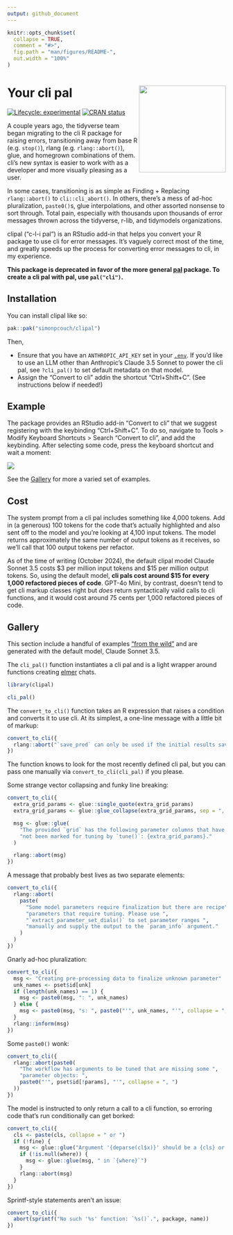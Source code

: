 ```yaml
---
output: github_document
---
```


<!-- README.md is generated from README.Rmd. Please edit that file -->

```r
knitr::opts_chunk$set(
  collapse = TRUE,
  comment = "#>",
  fig.path = "man/figures/README-",
  out.width = "100%"
)
```

# Your cli pal <img src="man/figures/logo.png" align="right" height="200" alt="" />

<!-- badges: start -->
[![Lifecycle: experimental](https://img.shields.io/badge/lifecycle-experimental-orange.svg)](https://lifecycle.r-lib.org/articles/stages.html#experimental)
[![CRAN status](https://www.r-pkg.org/badges/version/clipal)](https://CRAN.R-project.org/package=clipal)
<!-- badges: end -->

A couple years ago, the tidyverse team began migrating to the cli R package for raising errors, transitioning away from base R (e.g. `stop()`), rlang (e.g. `rlang::abort()`), glue, and homegrown combinations of them. cli's new syntax is easier to work with as a developer and more visually pleasing as a user.

In some cases, transitioning is as simple as Finding + Replacing `rlang::abort()` to `cli::cli_abort()`. In others, there's a mess of ad-hoc pluralization, `paste0()`s, glue interpolations, and other assorted nonsense to sort through. Total pain, especially with thousands upon thousands of error messages thrown across the tidyverse, r-lib, and tidymodels organizations.

clipal ("c-l-i pal") is an RStudio add-in that helps you convert your R package to use cli for error messages. It's vaguely correct most of the time, and greatly speeds up the process for converting error messages to cli, in my experience.

**This package is deprecated in favor of the more general [pal](https://github.com/simonpcouch/pal) package. To create a cli pal with pal, use `pal("cli")`.**

## Installation

You can install clipal like so:

``` r
pak::pak("simonpcouch/clipal")
```

Then,

* Ensure that you have an `ANTHROPIC_API_KEY` set in your [`.env`](https://github.com/gaborcsardi/dotenv). If you'd like to use an LLM other than Anthropic's Claude 3.5 Sonnet to power the cli pal, see `?cli_pal()` to set default metadata on that model. 
* Assign the "Convert to cli" addin the shortcut "Ctrl+Shift+C". (See instructions below if needed!)

## Example

The package provides an RStudio add-in "Convert to cli" that we suggest registering with the keybinding "Ctrl+Shift+C". To do so, navigate to Tools > Modify Keyboard Shortcuts > Search "Convert to cli", and add the keybinding. After selecting some code, press the keyboard shortcut and wait a moment:

![](inst/figs/addin.gif)

See the [Gallery](#gallery) for more a varied set of examples.

## Cost

The system prompt from a cli pal includes something like 4,000 tokens. Add in (a generous) 100 tokens for the code that's actually highlighted and also sent off to the model and you're looking at 4,100 input tokens. The model returns approximately the same number of output tokens as it receives, so we'll call that 100 output tokens per refactor.

As of the time of writing (October 2024), the default clipal model Claude Sonnet 3.5 costs \$3 per million input tokens and $15 per million output tokens. So, using the default model, **cli pals cost around \$15 for every 1,000 refactored pieces of code**. GPT-4o Mini, by contrast, doesn't tend to get cli markup classes right but _does_ return syntactically valid calls to cli functions, and it would cost around 75 cents per 1,000 refactored pieces of code.

## Gallery

This section include a handful of examples ["from the wild"](https://github.com/tidymodels/tune/blob/f8d734ac0fa981fae3a87ed2871a46e9c40d509d/R/checks.R) and are generated with the default model, Claude Sonnet 3.5. 

The `cli_pal()` function instantiates a cli pal and is a light wrapper around functions creating [elmer](https://github.com/hadley/elmer) chats.

```r
library(clipal)

cli_pal()
```

The `convert_to_cli()` function takes an R expression that raises a condition and converts it to use cli. At its simplest, a one-line message with a little bit of markup:

```r
convert_to_cli({
  rlang::abort("`save_pred` can only be used if the initial results saved predictions.")
})
```

The function knows to look for the most recently defined cli pal, but you can pass one manually via `convert_to_cli(cli_pal)` if you please. 

Some strange vector collapsing and funky line breaking:

```r
convert_to_cli({
  extra_grid_params <- glue::single_quote(extra_grid_params)
  extra_grid_params <- glue::glue_collapse(extra_grid_params, sep = ", ")

  msg <- glue::glue(
    "The provided `grid` has the following parameter columns that have ",
    "not been marked for tuning by `tune()`: {extra_grid_params}."
  )

  rlang::abort(msg)
})
```

A message that probably best lives as two separate elements:

```r
convert_to_cli({
  rlang::abort(
    paste(
      "Some model parameters require finalization but there are recipe",
      "parameters that require tuning. Please use ",
      "`extract_parameter_set_dials()` to set parameter ranges ",
      "manually and supply the output to the `param_info` argument."
    )
  )
})
```

Gnarly ad-hoc pluralization:

```r
convert_to_cli({
  msg <- "Creating pre-processing data to finalize unknown parameter"
  unk_names <- pset$id[unk]
  if (length(unk_names) == 1) {
    msg <- paste0(msg, ": ", unk_names)
  } else {
    msg <- paste0(msg, "s: ", paste0("'", unk_names, "'", collapse = ", "))
  }
  rlang::inform(msg)
})
```

Some `paste0()` wonk:

```r
convert_to_cli({
  rlang::abort(paste0(
    "The workflow has arguments to be tuned that are missing some ",
    "parameter objects: ",
    paste0("'", pset$id[!params], "'", collapse = ", ")
  ))
})
```

The model is instructed to only return a call to a cli function, so erroring code that's run conditionally can get borked:

```r
convert_to_cli({
  cls <- paste(cls, collapse = " or ")
  if (!fine) {
    msg <- glue::glue("Argument '{deparse(cl$x)}' should be a {cls} or NULL")
    if (!is.null(where)) {
      msg <- glue::glue(msg, " in `{where}`")
    }
    rlang::abort(msg)
  }
})
```

Sprintf-style statements aren't an issue:

```r
convert_to_cli({
  abort(sprintf("No such '%s' function: `%s()`.", package, name))
})
```


